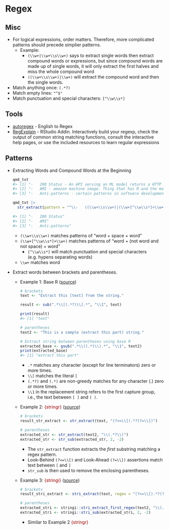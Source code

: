 # Regex {#sec-regex .unnumbered}

## Misc {#sec-regex-misc .unnumbered}

-   For logical expressions, order matters. Therefore, more complicated patterns should precede simplier patterns.
    -   [Example]{.ribbon-highlight}:
        -   `(\\w+|\\w+\\s\\w+)` says to extract single words then extract compound words or expressions, but since compound words are made up of single words, it will only extract the first halves and miss the whole compound word
        -   `((\\w+\\s\\w+)|\\w+)` will extract the compound word and then the single words.
-   Match anything once: `(.*?)`
-   Match empty lines: `"^$"`
-   Match punctuation and special characters: `[^\\w\\s*]`

## Tools {#sec-regex-tools .unnumbered}

-   [autoregex](https://www.autoregex.xyz/) - English to Regex
-   [RegExplain](https://github.com/gadenbuie/regexplain) - RStudio Addin. Interactively build your regexp, check the output of common string matching functions, consult the interactive help pages, or use the included resources to learn regular expressions

## Patterns {#sec-regex-pats .unnumbered}

-   Extracting Words and Compound Words at the Beginning

    ``` r
    qmd_txt
    #> [1] "-   200 Status - An API serving an ML model returns a HTTP 200 OK success status response code indicates that the request has succeeded." 
    #> [2] "-   AMI - amazon machine image. Thing that has R and the main packages you need to load onto the cloud server"
    #> [3] "-   Anti-patterns - certain patterns in software development that are considered bad programming practices."
    ```

    ``` r
    qmd_txt |> 
      str_extract(pattern = "^\\-   ((\\w+\\s\\w+)|(\\w+[^\\w\\s*]+\\w+)|\\w+)")

    #> [1] "-   200 Status"                 
    #> [2] "-   AMI"          
    #> [3] "-   Anti-patterns"
    ```

    -   `(\\w+\\s\\w+)` matches patterns of "word + space + word"
    -   `(\\w+[^\\w\\s*]+\\w+)` matches patterns of "word + (not word and not space) + word"
        -   `[^\\w\\s*]` will match punctuation and special characters (e.g. hypens separating words)
    -   `\\w+` matches word

-   Extract words between brackets and parentheses.

    -   [Example 1]{.ribbon-highlight}: Base R ([source](https://www.spsanderson.com/steveondata/posts/2024-06-25/))

        ``` .r
        # brackets
        text <- "Extract this [text] from the string."

        result <- sub(".*\\[(.*?)\\].*", "\\1", text)

        print(result)
        #> [1] "text"

        # parentheses
        text2 <- "This is a sample (extract this part) string."

        # Extract string between parentheses using base R
        extracted_base <- gsub(".*\\((.*)\\).*", "\\1", text2)
        print(extracted_base)
        #> [1] "extract this part"
        ```

        -   `.*` matches any character (except for line terminators) zero or more times.
        -   `\\[` matches the literal `[`
        -   `(.*?)` and `(.*)` are non-greedy matches for any character (.) zero or more times.
        -   `\\1` in the replacement string refers to the first capture group, i.e., the text between `[ ]` and `( )`.

    -   [Example 2]{.ribbon-highlight}: [{stringr}]{style="color: #990000"} ([source](https://www.spsanderson.com/steveondata/posts/2024-06-25/))

        ``` r
        # brackets
        result_str_extract <- str_extract(text, "(?<=\\[).*?(?=\\])")

        # parentheses
        extracted_str <- str_extract(text2, "\\(.*?\\)")
        extracted_str <- str_sub(extracted_str, 2, -2)
        ```

        -   The `str_extract` function extracts the *first* substring matching a regex pattern.
        -   Look-Behind `(?<=\\[)` and Look-Ahead `(?=\\])` assertions match text between `[` and `]`
        -   `str_sub` is then used to remove the enclosing parentheses.

    -   [Example 3]{.ribbon-highlight}: [{stringi}]{style="color: #990000"} ([source](https://www.spsanderson.com/steveondata/posts/2024-06-25/))

        ``` r
        # brackets
        result_stri_extract <- stri_extract(text, regex = "(?<=\\[).*?(?=\\])")

        # parentheses
        extracted_stri <- stringi::stri_extract_first_regex(text2, "\\(.*?\\)")
        extracted_stri <- stringi::stri_sub(extracted_stri, 2, -2)
        ```

        -   Similar to Example 2 [{stringr}]{style="color: #990000"}
